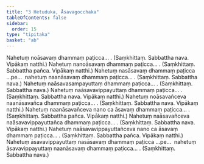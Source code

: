 ```yaml
---
title: "3 Hetuduka, Āsavagocchaka"
tableOfContents: false
sidebar:
  order: 15
type: "tipitaka"
basket: "ab"
---
```



<DynamicBreadcrumb />

<Division number="9">

<Paragraph number="38">
Nahetuṃ noāsavaṃ dhammaṃ paṭicca… . (Saṃkhittaṃ. Sabbattha nava. Vipākaṃ natthi.)
</Paragraph>

<Paragraph number="39">
Nahetuṃ nanoāsavaṃ dhammaṃ paṭicca… . (Saṃkhittaṃ. Sabbattha pañca. Vipākaṃ natthi.)
</Paragraph>

<Paragraph number="40">
Nahetuṃ nasāsavaṃ dhammaṃ paṭicca …pe…  nahetuṃ naanāsavaṃ dhammaṃ paṭicca… . (Saṃkhittaṃ. Sabbattha nava.)
</Paragraph>

<Paragraph number="41">
Nahetuṃ naāsavasampayuttaṃ dhammaṃ paṭicca… . (Saṃkhittaṃ. Sabbattha nava.)
</Paragraph>

<Paragraph number="42">
Nahetuṃ naāsavavippayuttaṃ dhammaṃ paṭicca… . (Saṃkhittaṃ. Sabbattha nava. Vipākaṃ natthi.)
</Paragraph>

<Paragraph number="43">
Nahetuṃ noāsavañceva naanāsavañca dhammaṃ paṭicca… . (Saṃkhittaṃ. Sabbattha nava. Vipākaṃ natthi.)
</Paragraph>

<Paragraph number="44">
Nahetuṃ naanāsavañceva nano ca āsavaṃ dhammaṃ paṭicca… . (Saṃkhittaṃ. Sabbattha pañca. Vipākaṃ natthi.)
</Paragraph>

<Paragraph number="45">
Nahetuṃ naāsavañceva naāsavavippayuttañca dhammaṃ paṭicca… . (Saṃkhittaṃ. Sabbattha nava. Vipākaṃ natthi.)
</Paragraph>

<Paragraph number="46">
Nahetuṃ naāsavavippayuttañceva nano ca āsavaṃ dhammaṃ paṭicca… . (Saṃkhittaṃ. Sabbattha pañca. Vipākaṃ natthi.)
</Paragraph>

<Paragraph number="47">
Nahetuṃ āsavavippayuttaṃ nasāsavaṃ dhammaṃ paṭicca …pe…  nahetuṃ āsavavippayuttaṃ naanāsavaṃ dhammaṃ paṭicca… . (Saṃkhittaṃ. Sabbattha nava.)
</Paragraph>
</Division>